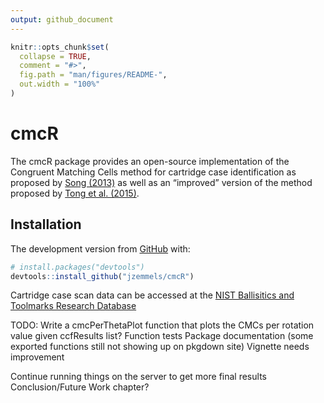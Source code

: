 ```yaml
---
output: github_document
---
```


<!-- README.md is generated from README.Rmd. Please edit that file -->

```r
knitr::opts_chunk$set(
  collapse = TRUE,
  comment = "#>",
  fig.path = "man/figures/README-",
  out.width = "100%"
)
```

# cmcR

<!-- badges: start -->
<!-- badges: end -->

The cmcR package provides an open-source implementation of the Congruent Matching Cells method for cartridge case identification as proposed by [Song (2013)](https://tsapps.nist.gov/publication/get_pdf.cfm?pub_id=911193) as well as an "improved" version of the method proposed by [Tong et al. (2015)](https://www.ncbi.nlm.nih.gov/pmc/articles/PMC4730689/pdf/jres.120.008.pdf).

## Installation

<!-- You can install the released version of cmcR from [CRAN](https://CRAN.R-project.org) with: -->

<!-- ``` r -->
<!-- install.packages("cmcR") -->
<!-- ``` -->

The development version from [GitHub](https://github.com/) with:

``` r
# install.packages("devtools")
devtools::install_github("jzemmels/cmcR")
```
Cartridge case scan data can be accessed at the [NIST Ballisitics and Toolmarks Research Database](https://tsapps.nist.gov/NRBTD/Studies/Search)

TODO:
  Write a cmcPerThetaPlot function that plots the CMCs per rotation value given ccfResults list?
  Function tests
  Package documentation (some exported functions still not showing up on pkgdown site)
  Vignette needs improvement
  
  Continue running things on the server to get more final results
  Conclusion/Future Work chapter?